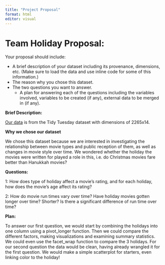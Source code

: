 ```yaml
---
title: "Project Proposal"
format: html
editor: visual
---
```


# Team Holiday Proposal: 

Your proposal should include:

-   A brief description of your dataset including its provenance, dimensions, etc. (Make sure to load the data and use inline code for some of this information.)
-   The reason why you chose this dataset.
-   The two questions you want to answer.
    -   A plan for answering each of the questions including the variables involved, variables to be created (if any), external data to be merged in (if any).

**Brief Description:**

[Our data](https://github.com/rfordatascience/tidytuesday/blob/master/data/2023/2023-12-12/readme.md) is from the Tidy Tuesday dataset with dimensions of 2265x14. 

**Why we chose our dataset**

We chose this dataset because we are interested in investigating the relationship between movie types and public reception of them, as well as changes in movie style over time. We wondered whether the holiday the movies were written for played a role in this, i.e. do Christmas movies fare better than Hanukkah movies? 

**Questions:**

1: How does type of holiday affect a movie's rating, and for each holiday, how does the movie's age affect its rating?

2: How do movie run times vary over time? Have holiday movies gotten longer over time? Shorter? Is there a significant difference of run time over time? 

**Plan:**

To answer our first question, we would start by combining the holidays into one column using a pivot_longer function. Then we could compare the different factors, making visualizations and examining summary statistics. We could even use the facet_wrap function to compare the 3 holidays. For our second question the data would be clean, having already wrangled it for the first question. We would make a simple scatterplot for starters, even linking color to the holiday!  
